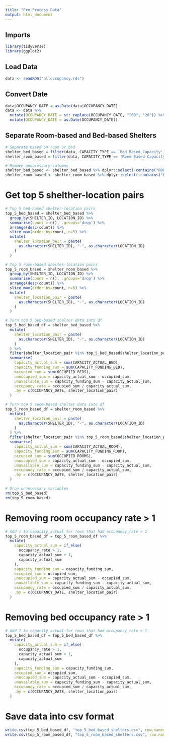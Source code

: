 ```yaml
---
title: "Pre-Process Data"
output: html_document
---
```


## Imports
```r
library(tidyverse)
library(ggplot2)
```

## Load Data
```r
data <- readRDS("alloccupancy.rds")
```

## Convert Date
```r
data$OCCUPANCY_DATE = as.Date(data$OCCUPANCY_DATE)
data <- data %>%
  mutate(OCCUPANCY_DATE = str_replace(OCCUPANCY_DATE, "^00", "20")) %>%
  mutate(OCCUPANCY_DATE = as.Date(OCCUPANCY_DATE))
```

## Separate Room-based and Bed-based Shelters
```r
# Separate based on room or bed
shelter_bed_based = filter(data, CAPACITY_TYPE == 'Bed Based Capacity')
shelter_room_based = filter(data, CAPACITY_TYPE == 'Room Based Capacity')

# Remove unnecessary columns
shelter_bed_based <- shelter_bed_based %>% dplyr::select(-contains("ROOM"))
shelter_room_based <- shelter_room_based %>% dplyr::select(-contains("BED"))
```

# Get top 5 shelther-location pairs
```r
# Top 5 bed-based shelter-location pairs
top_5_bed_based = shelter_bed_based %>%
  group_by(SHELTER_ID, LOCATION_ID) %>%
  summarise(count = n(), .groups='drop') %>%
  arrange(desc(count)) %>%
  slice_max(order_by=count, n=5) %>%
  mutate(
    shelter_location_pair = paste(
      as.character(SHELTER_ID), "-", as.character(LOCATION_ID)
    )
  )

# Top 5 room-based shelter-location pairs
top_5_room_based = shelter_room_based %>%
  group_by(SHELTER_ID, LOCATION_ID) %>%
  summarise(count = n(), .groups='drop') %>%
  arrange(desc(count)) %>%
  slice_max(order_by=count, n=5) %>%
  mutate(
    shelter_location_pair = paste(
      as.character(SHELTER_ID), "-", as.character(LOCATION_ID)
    )
  )

# Turn top 5 bed-based shelter data into df
top_5_bed_based_df = shelter_bed_based %>%
  mutate(
    shelter_location_pair = paste(
      as.character(SHELTER_ID), "-", as.character(LOCATION_ID)
    )
  ) %>%
  filter(shelter_location_pair %in% top_5_bed_based$shelter_location_pair) %>%
  summarise(
    capacity_actual_sum = sum(CAPACITY_ACTUAL_BED),
    capacity_funding_sum = sum(CAPACITY_FUNDING_BED),
    occupied_sum = sum(OCCUPIED_BEDS),
    unoccupied_sum = capacity_actual_sum - occupied_sum,
    unavailable_sum = capacity_funding_sum - capacity_actual_sum,
    occupancy_rate = occupied_sum / capacity_actual_sum,
    .by = c(OCCUPANCY_DATE, shelter_location_pair)
  )

# Turn top 5 room-based shelter data into df
top_5_room_based_df = shelter_room_based %>%
  mutate(
    shelter_location_pair = paste(
      as.character(SHELTER_ID), "-", as.character(LOCATION_ID)
    )
  ) %>%
  filter(shelter_location_pair %in% top_5_room_based$shelter_location_pair) %>%
  summarise(
    capacity_actual_sum = sum(CAPACITY_ACTUAL_ROOM),
    capacity_funding_sum = sum(CAPACITY_FUNDING_ROOM),
    occupied_sum = sum(OCCUPIED_ROOMS),
    unoccupied_sum = capacity_actual_sum - occupied_sum,
    unavailable_sum = capacity_funding_sum - capacity_actual_sum,
    occupancy_rate = occupied_sum / capacity_actual_sum,
    .by = c(OCCUPANCY_DATE, shelter_location_pair)
  )

# Drop unnecessary variables
rm(top_5_bed_based)
rm(top_5_room_based)
```

# Removing room occupancy rate > 1
```r
# Add 1 to capacity_actual for rows that had occupancy_rate > 1
top_5_room_based_df = top_5_room_based_df %>%
  mutate(
    capacity_actual_sum = if_else(
      occupancy_rate > 1,
      capacity_actual_sum + 1,
      capacity_actual_sum
    ),
    capacity_funding_sum = capacity_funding_sum,
    occupied_sum = occupied_sum,
    unoccupied_sum = capacity_actual_sum - occupied_sum,
    unavailable_sum = capacity_funding_sum - capacity_actual_sum,
    occupancy_rate = occupied_sum / capacity_actual_sum,
    .by = c(OCCUPANCY_DATE, shelter_location_pair)
  )
```

# Removing bed occupancy rate > 1
```r
# Add 1 to capacity_actual for rows that had occupancy_rate > 1
top_5_bed_based_df = top_5_bed_based_df %>%
  mutate(
    capacity_actual_sum = if_else(
      occupancy_rate > 1,
      capacity_actual_sum + 1,
      capacity_actual_sum
    ),
    capacity_funding_sum = capacity_funding_sum,
    occupied_sum = occupied_sum,
    unoccupied_sum = capacity_actual_sum - occupied_sum,
    unavailable_sum = capacity_funding_sum - capacity_actual_sum,
    occupancy_rate = occupied_sum / capacity_actual_sum,
    .by = c(OCCUPANCY_DATE, shelter_location_pair)
  )
```

# Save data into csv format
```r
write.csv(top_5_bed_based_df, "top_5_bed_based_shelters.csv", row.names = FALSE)
write.csv(top_5_room_based_df, "top_5_room_based_shelters.csv", row.names=FALSE)
```
